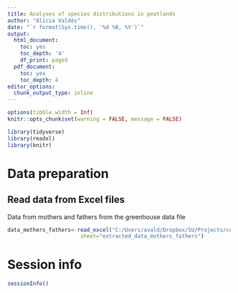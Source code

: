 ```yaml
---
title: Analyses of species distributions in peatlands
author: "Alicia Valdés"
date: "`r format(Sys.time(), '%d %B, %Y')`"
output:
  html_document:
    toc: yes
    toc_depth: '4'
    df_print: paged
  pdf_document:
    toc: yes
    toc_depth: 4
editor_options:
  chunk_output_type: inline
---
```


```r
options(tibble.width = Inf)
knitr::opts_chunk$set(warning = FALSE, message = FALSE) 
```

```r
library(tidyverse)
library(readxl)
library(knitr)
```

# Data preparation

## Read data from Excel files

Data from mothers and fathers from the greenhouse data file

```r
data_mothers_fathers<-read_excel("C:/Users/avald/Dropbox/SU/Projects/cerastium_greenhouse/data/edited/Cerastium_greenhouse_spring_2022_editedAV.xlsx", 
                       sheet="extracted_data_mothers_fathers")
```



# Session info

```r
sessionInfo()
```










